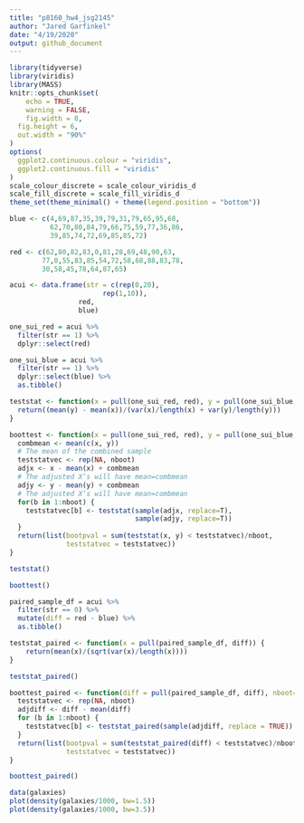 ```yaml
---
title: "p8160_hw4_jsg2145"
author: "Jared Garfinkel"
date: "4/19/2020"
output: github_document
---
```


```r
library(tidyverse)
library(viridis)
library(MASS)
knitr::opts_chunk$set(
	echo = TRUE,
	warning = FALSE,
	fig.width = 8, 
  fig.height = 6,
  out.width = "90%"
)
options(
  ggplot2.continuous.colour = "viridis",
  ggplot2.continuous.fill = "viridis"
)
scale_colour_discrete = scale_colour_viridis_d
scale_fill_discrete = scale_fill_viridis_d
theme_set(theme_minimal() + theme(legend.position = "bottom"))
```

```r
blue <- c(4,69,87,35,39,79,31,79,65,95,68,
          62,70,80,84,79,66,75,59,77,36,86,
          39,85,74,72,69,85,85,72)

red <- c(62,80,82,83,0,81,28,69,48,90,63,
        77,0,55,83,85,54,72,58,68,88,83,78,
        30,58,45,78,64,87,65)

acui <- data.frame(str = c(rep(0,20),
                       rep(1,10)),
                 red,
                 blue)
```

```r
one_sui_red = acui %>% 
  filter(str == 1) %>% 
  dplyr::select(red)

one_sui_blue = acui %>% 
  filter(str == 1) %>% 
  dplyr::select(blue) %>% 
  as.tibble()
```

```r
teststat <- function(x = pull(one_sui_red, red), y = pull(one_sui_blue, blue)) {
  return((mean(y) - mean(x))/(var(x)/length(x) + var(y)/length(y)))
}

boottest <- function(x = pull(one_sui_red, red), y = pull(one_sui_blue, blue), nboot = 200) {
  combmean <- mean(c(x, y))
  # The mean of the combined sample
  teststatvec <- rep(NA, nboot)
  adjx <- x - mean(x) + combmean
  # The adjusted X’s will have mean=combmean
  adjy <- y - mean(y) + combmean
  # The adjusted X’s will have mean=combmean
  for(b in 1:nboot) {
    teststatvec[b] <- teststat(sample(adjx, replace=T),
                               sample(adjy, replace=T))
  }
  return(list(bootpval = sum(teststat(x, y) < teststatvec)/nboot, 
              teststatvec = teststatvec))
}
```



```r
teststat()

boottest()
```

```r
paired_sample_df = acui %>% 
  filter(str == 0) %>% 
  mutate(diff = red - blue) %>%
  as.tibble()
```

```r
teststat_paired <- function(x = pull(paired_sample_df, diff)) {
    return(mean(x)/(sqrt(var(x)/length(x))))
}

teststat_paired()

boottest_paired <- function(diff = pull(paired_sample_df, diff), nboot=200) {
  teststatvec <- rep(NA, nboot)
  adjdiff <- diff - mean(diff)
  for (b in 1:nboot) {
    teststatvec[b] <- teststat_paired(sample(adjdiff, replace = TRUE))
  }
  return(list(bootpval = sum(teststat_paired(diff) < teststatvec)/nboot, 
              teststatvec = teststatvec))
}

boottest_paired()
```

```r
data(galaxies)
plot(density(galaxies/1000, bw=1.5))
plot(density(galaxies/1000, bw=3.5))
```



